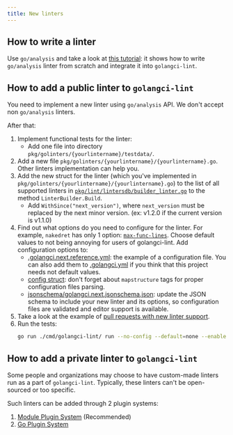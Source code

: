 ```yaml
---
title: New linters
---
```


## How to write a linter

Use `go/analysis` and take a look at [this tutorial](https://disaev.me/p/writing-useful-go-analysis-linter/):
it shows how to write `go/analysis` linter from scratch and integrate it into `golangci-lint`.

## How to add a public linter to `golangci-lint`

You need to implement a new linter using `go/analysis` API.
We don't accept non `go/analysis` linters.

After that:

1. Implement functional tests for the linter:
    - Add one file into directory `pkg/golinters/{yourlintername}/testdata/`.
2. Add a new file `pkg/golinters/{yourlintername}/{yourlintername}.go`.
   Other linters implementation can help you.
3. Add the new struct for the linter (which you've implemented in `pkg/golinters/{yourlintername}/{yourlintername}.go`) to the
   list of all supported linters in [`pkg/lint/lintersdb/builder_linter.go`](https://github.com/golangci/golangci-lint/blob/HEAD/pkg/lint/lintersdb/builder_linter.go)
   to the method `LinterBuilder.Build`.
    - Add `WithSince("next_version")`, where `next_version` must be replaced by the next minor version. (ex: v1.2.0 if the current version is v1.1.0)
4. Find out what options do you need to configure for the linter.
   For example, `nakedret` has only 1 option: [`max-func-lines`](https://github.com/golangci/golangci-lint/blob/HEAD/.golangci.reference.yml).
   Choose default values to not being annoying for users of golangci-lint. Add configuration options to:
    - [.golangci.next.reference.yml](https://github.com/golangci/golangci-lint/blob/HEAD/.golangci.next.reference.yml): the example of a configuration file.
      You can also add them to [.golangci.yml](https://github.com/golangci/golangci-lint/blob/HEAD/.golangci.yml)
      if you think that this project needs not default values.
    - [config struct](https://github.com/golangci/golangci-lint/blob/HEAD/pkg/config/config.go):
      don't forget about `mapstructure` tags for proper configuration files parsing.
    - [jsonschema/golangci.next.jsonschema.json](https://github.com/golangci/golangci-lint/blob/HEAD/jsonschema/golangci.next.jsonschema.json): update the JSON schema to include your new linter and its options, so configuration files are validated and editor support is available.
5. Take a look at the example of [pull requests with new linter support](https://github.com/golangci/golangci-lint/pulls?q=is%3Apr+is%3Amerged+label%3A%22linter%3A+new%22).
6. Run the tests:
    ```bash
    go run ./cmd/golangci-lint/ run --no-config --default=none --enable={yourlintername} ./pkg/golinters/{yourlintername}/testdata/{yourlintername}.go
    ```

## How to add a private linter to `golangci-lint`

Some people and organizations may choose to have custom-made linters run as a part of `golangci-lint`.
Typically, these linters can't be open-sourced or too specific.

Such linters can be added through 2 plugin systems:

1. [Module Plugin System](/plugins/module-plugins) (Recommended)
2. [Go Plugin System](/plugins/go-plugins)
